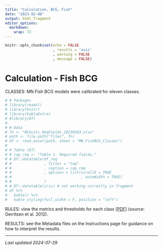 ```yaml
---
title: "Calculation, BCG, Fish"
date: "2023-02-08"
output: html_fragment
editor_options: 
  markdown: 
    wrap: 72
---
```


```r
knitr::opts_chunk$set(echo = FALSE
                      , results = 'asis'
                      , warning = FALSE
                      , message = FALSE)
```

# Calculation - Fish BCG

CLASSES: MN Fish BCG models were calibrated for eleven classes.

```r
# # Packages
# library(readxl)
# library(knitr)
# library(kableExtra)
# #library(DT)
# 
# # Data
# fn <- "BCGcalc_ReqFields_20230203.xlsx"
# path <- file.path("files", fn)
# df <- read_excel(path, sheet = "MN_FishBCG_Classes")
# 
# # Table (DT)
# # cap_req <- "Table 1. Required fields."
# # DT::datatable(df_req
# #               , filter = "top"
# #               , caption = cap_req
# #               , options = list(scrollX = TRUE
# #                                , autoWidth = TRUE)
# #               )
# # DT::datatable(iris) # not working correctly in fragment
# df %>%
#   kable() %>%
#   kable_styling(full_width = F, position = "left")
```

RULES: view the metrics and thresholds for each class
[<a href="https://github.com/leppott/MNcalc/raw/main/inst/apps/MNcalc/www/links/BCG_FishRules_Gerritsen2012.pdf" target="blank">PDF</a>]
(source: Gerritsen et al. 2012).

RESULTS: see the Metadata files on the Instructions page for guidance on
how to interpret the results.

------------------------------------------------------------------------

*Last updated 2024-07-29*
